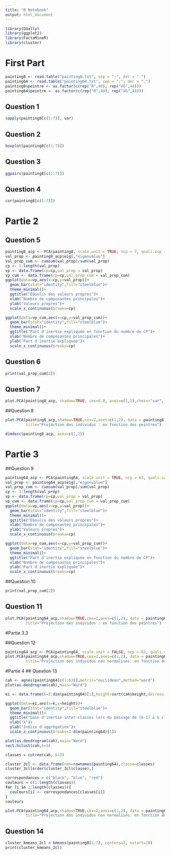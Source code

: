 ```yaml
---
title: "R Notebook"
output: html_document
---
```


```r
library(GGally)
library(ggplot2)
library(FactoMineR)
library(cluster)
```

# First Part
 
```r
painting8 <- read.table("painting8.txt", sep = ";", dec = ".")
painting64 <- read.table("painting64.txt", sep = ";", dec = ".")
painting8$peintre <- as.factor(c(rep("R",40), rep("VG",44)))
painting64$peintre <- as.factor(c(rep("R",40), rep("VG",44)))
```

## Question 1

```r
sapply(painting8[c(1:7)], var)
```

## Question 2
```r
boxplot(painting8[c(1:7)])
```

## Question 3
```r
ggpairs(painting8[c(1:7)])
```

## Question 4
```r
cor(painting8[c(1:7)])
```

# Partie 2

## Question 5

```r
painting8_acp <- PCA(painting8, scale.unit = TRUE, ncp = 7, quali.sup = 8, graph = FALSE)
val_prop <- painting8_acp$eig[,"eigenvalue"]
val_prop_cum <- cumsum(val_prop)/sum(val_prop)
cp <- 1:length(val_prop)
vp <- data.frame(cp=cp,val_prop = val_prop)
vp_cum <- data.frame(cp=cp,val_prop_cum = val_prop_cum)
ggplot(data=vp,aes(x=cp,y=val_prop))+
  geom_bar(stat="identity",fill="steelblue")+
  theme_minimal()+
  ggtitle("Eboulis des valeurs propres")+
  xlab("Nombre de composantes principales")+
  ylab("Valeurs propres")+
  scale_x_continuous(breaks=cp)

ggplot(data=vp_cum,aes(x=cp,y=val_prop_cum))+
  geom_bar(stat="identity",fill="steelblue")+
  theme_minimal()+
  ggtitle("Part d'inertie expliquée en fonction du nombre de CP")+
  xlab("Nombre de composantes principales")+
  ylab("Part d'inertie expliquée")+
  scale_x_continuous(breaks=cp)

```
## Question 6
```r
print(val_prop_cum[2])
```

## Question 7

```r
plot.PCA(painting8_acp, shadow=TRUE, cex=0.8, axes=c(1,2),choix="var", new.plot=TRUE, title="Cercle des corrélations")
```

##Question 8


```r
plot.PCA(painting8_acp,shadow=TRUE,cex=2,axes=c(1,2), data = painting8, choix="ind",habillage=8,label="none",new.plot=TRUE,
         title="Projection des individus : en fonction des peintres")
```

```r
dimdesc(painting8_acp, axes=c(1,2))
```


# Partie 3

##Question 9

```r
painting64_acp <- PCA(painting64, scale.unit = TRUE, ncp = 63, quali.sup = 64, graph = FALSE)
val_prop <- painting64_acp$eig[,"eigenvalue"]
val_prop_cum <- cumsum(val_prop)/sum(val_prop)
cp <- 1:length(val_prop)
vp <- data.frame(cp=cp,val_prop = val_prop)
vp_cum <- data.frame(cp=cp,val_prop_cum = val_prop_cum)
ggplot(data=vp,aes(x=cp,y=val_prop))+
  geom_bar(stat="identity",fill="steelblue")+
  theme_minimal()+
  ggtitle("Eboulis des valeurs propres")+
  xlab("Nombre de composantes principales")+
  ylab("Valeurs propres")+
  scale_x_continuous(breaks=cp)

ggplot(data=vp_cum,aes(x=cp,y=val_prop_cum))+
  geom_bar(stat="identity",fill="steelblue")+
  theme_minimal()+
  ggtitle("Part d'inertie expliquée en fonction du nombre de CP")+
  xlab("Nombre de composantes principales")+
  ylab("Part d'inertie expliquée")+
  scale_x_continuous(breaks=cp)

```
##Question 10
```r
print(val_prop_cum[2])
```


## Question 11

```r
plot.PCA(painting64_acp,shadow=TRUE,cex=2,axes=c(1,2), data = painting64, choix="ind",habillage=64,label="none",new.plot=TRUE,
         title="Projection des individus : en fonction des peintres")
```

#Partie 3.3

##Question 12

```r
painting64_acp <- PCA(painting64, scale.unit = FALSE, ncp = 63, quali.sup = 64, graph = FALSE)
plot.PCA(painting64_acp,shadow=TRUE,cex=2,axes=c(1,2), data = painting64, choix="ind",habillage=64,label="none",new.plot=TRUE,
         title="Projection des individus non normalisés: en fonction des peintres")
```

#Partie 4
## Question 13
```r
cah <- agnes(painting64[c(1:63)],metric="euclidean",method="ward")
plot(as.dendrogram(cah),main="Ward")
```
```r
ei <- data.frame(k=2:dim(painting64)[1],height=sort(cah$height,decreasing=TRUE))

ggplot(data=ei,aes(x=k,y=height))+
  geom_bar(stat="identity",fill="steelblue")+
  theme_minimal()+
  ggtitle("Gain d'inertie inter-classes lors du passage de (k-1) à k classes")+
  xlab("k")+
  ylab("Indice d'aggrégation")+
  scale_x_continuous(breaks=2:dim(painting64)[1])
```

```r
plot(as.dendrogram(cah),main="Ward")
rect.hclust(cah,k=3)

classes = cutree(cah, k=3)

cluster_3cl <- data.frame(nom=rownames(painting64),classe=classes)
cluster_3cl[order(cluster_3cl$classe),]

correspondances = c("black", "blue", "red")
couleurs = c(1:length(classes))
for (i in 1:length(classes)){
  couleurs[i] <- correspondances[classes[i]]
}
couleurs
```


```r
plot.PCA(painting64_acp,shadow=TRUE,cex=2,axes=c(1,2), data = painting64, choix="ind", habillage = "none", col.hab = couleurs, palette = c("black", "blue", "yellow"), label="none", new.plot=TRUE,
         title="Projection des individus non normalisés: en fonction des peintres")
```

## Question 14

```r

cluster_kmeans_2cl = kmeans(painting8[1:7], centers=2, nstart=20)
print(cluster_kmeans_2cl)
```
